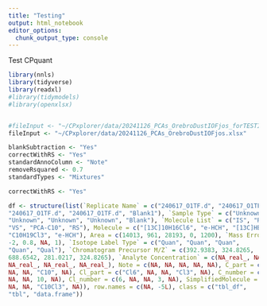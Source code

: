 ```yaml
---
title: "Testing"
output: html_notebook
editor_options: 
  chunk_output_type: console
---
```


Test CPquant
```r

library(nnls)
library(tidyverse)
library(readxl)
#library(tidymodels)
#library(openxlsx)


#fileInput <- "~/CPxplorer/data/20241126_PCAs_OrebroDustIOFjos_forTESTING.xlsx"
fileInput <- "~/CPxplorer/data/20241126_PCAs_OrebroDustIOFjos.xlsx"

blankSubtraction <- "Yes"
correctWithRS <- "Yes"
standardAnnoColumn <- "Note"
removeRsquared <- 0.7
standardTypes <- "Mixtures"

```


```r

correctWithRS <- "Yes"

df <- structure(list(`Replicate Name` = c("240617_O1TF.d", "240617_O1TF.d", 
"240617_O1TF.d", "240617_O1TF.d", "Blank1"), `Sample Type` = c("Unknown", 
"Unknown", "Unknown", "Unknown", "Blank"), `Molecule List` = c("IS", "RS", 
"VS", "PCA-C10", "RS"), Molecule = c("[13C]10H16Cl6", "e-HCH", "[13C]HBCD", 
"C10H19Cl3", "e-HCH"), Area = c(14013, 961, 28193, 0, 1200), `Mass Error PPM` = c(-1.6, 
-2, 0.8, NA, 1), `Isotope Label Type` = c("Quan", "Quan", "Quan", 
"Quan", "Qual"), `Chromatogram Precursor M/Z` = c(392.9383, 324.8265, 
688.6542, 281.0217, 324.8265), `Analyte Concentration` = c(NA_real_, NA_real_, 
NA_real_, NA_real_, NA_real_), Note = c(NA, NA, NA, NA, NA), C_part = c(NA, 
NA, NA, "C10", NA), Cl_part = c("Cl6", NA, NA, "Cl3", NA), C_number = c(NA, 
NA, NA, 10, NA), Cl_number = c(6, NA, NA, 3, NA), SimplifiedMolecule = c(NA, 
NA, NA, "C10Cl3", NA)), row.names = c(NA, -5L), class = c("tbl_df", 
"tbl", "data.frame"))




```

